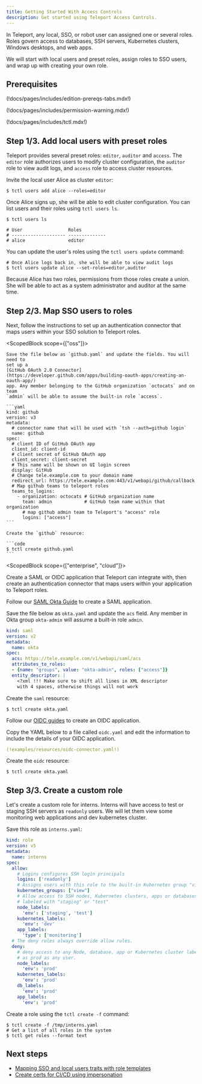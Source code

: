 ```yaml
---
title: Getting Started With Access Controls
description: Get started using Teleport Access Controls.
---
```


In Teleport, any local, SSO, or robot user can assigned one or several roles.
Roles govern access to databases, SSH servers, Kubernetes clusters, Windows
desktops, and web apps.

We will start with local users and preset roles, assign roles to SSO users, and
wrap up with creating your own role.

## Prerequisites

(!docs/pages/includes/edition-prereqs-tabs.mdx!)

(!docs/pages/includes/permission-warning.mdx!)

(!docs/pages/includes/tctl.mdx!)

## Step 1/3. Add local users with preset roles

Teleport provides several preset roles: `editor`, `auditor` and `access`. The
`editor` role authorizes users to modify cluster configuration, the `auditor`
role to view audit logs, and `access` role to access cluster resources.

Invite the local user Alice as cluster `editor`:

```code
$ tctl users add alice --roles=editor
```

Once Alice signs up, she will be able to edit cluster configuration. You can list
users and their roles using `tctl users ls`.

```code
$ tctl users ls

# User                 Roles
# -------------------- --------------
# alice                editor
```

You can update the user's roles using the `tctl users update` command:

```code
# Once Alice logs back in, she will be able to view audit logs
$ tctl users update alice --set-roles=editor,auditor
```

Because Alice has two roles, permissions from those roles create a union. She
will be able to act as a system administrator and auditor at the same time.

## Step 2/3. Map SSO users to roles

Next, follow the instructions to set up an authentication connector that maps
users within your SSO solution to Teleport roles.

  <ScopedBlock scope={["oss"]}>

    Save the file below as `github.yaml` and update the fields. You will need to
    set up a
    [GitHub OAuth 2.0 Connector](https://developer.github.com/apps/building-oauth-apps/creating-an-oauth-app/)
    app. Any member belonging to the GitHub organization `octocats` and on team
    `admin` will be able to assume the built-in role `access`.

    ```yaml
    kind: github
    version: v3
    metadata:
      # connector name that will be used with `tsh --auth=github login`
      name: github
    spec:
      # client ID of GitHub OAuth app
      client_id: client-id
      # client secret of GitHub OAuth app
      client_secret: client-secret
      # This name will be shown on UI login screen
      display: GitHub
      # Change tele.example.com to your domain name
      redirect_url: https://tele.example.com:443/v1/webapi/github/callback
      # Map github teams to teleport roles
      teams_to_logins:
        - organization: octocats # GitHub organization name
          team: admin            # GitHub team name within that organization
          # map github admin team to Teleport's "access" role
          logins: ["access"]
    ```

    Create the `github` resource:

    ```code
    $ tctl create github.yaml
    ```

  </ScopedBlock>

  <ScopedBlock scope={["enterprise", "cloud"]}>

  Create a SAML or OIDC application that Teleport can integrate with, then
  create an authentication connector that maps users within your application to
  Teleport roles.

  <Tabs>
  <TabItem label="SAML">

  Follow our [SAML Okta Guide](../enterprise/sso/okta.mdx#configure-okta) to
  create a SAML application.

  Save the file below as `okta.yaml` and update the `acs` field.
  Any member in Okta group `okta-admin` will assume a built-in role `admin`.

  ```yaml
  kind: saml
  version: v2
  metadata:
    name: okta
  spec:
    acs: https://tele.example.com/v1/webapi/saml/acs
    attributes_to_roles:
    - {name: "groups", value: "okta-admin", roles: ["access"]}
    entity_descriptor: |
      <?xml !!! Make sure to shift all lines in XML descriptor
      with 4 spaces, otherwise things will not work
  ```
  
  Create the `saml` resource:

  ```code
  $ tctl create okta.yaml
  ```
    
  </TabItem>
  <TabItem label="OIDC">

  Follow our [OIDC guides](../enterprise/sso/oidc.mdx#identity-providers) to
  create an OIDC application.

  Copy the YAML below to a file called `oidc.yaml` and edit the information to
  include the details of your OIDC application.

  ```yaml
  (!examples/resources/oidc-connector.yaml!)
  ```

  Create the `oidc` resource:

  ```code
  $ tctl create okta.yaml
  ```

  </TabItem>
  </Tabs>

  </ScopedBlock>

## Step 3/3. Create a custom role

Let's create a custom role for interns. Interns will have access
to test or staging SSH servers as `readonly` users. We will let them
view some monitoring web applications and dev kubernetes cluster.

Save this role as `interns.yaml`:

```yaml
kind: role
version: v5
metadata:
  name: interns
spec:
  allow:
    # Logins configures SSH login principals
    logins: ['readonly']
    # Assigns users with this role to the built-in Kubernetes group "view"
    kubernetes_groups: ["view"]
    # Allow access to SSH nodes, Kubernetes clusters, apps or databases 
    # labeled with "staging" or "test"
    node_labels:
      'env': ['staging', 'test']
    kubernetes_labels:
      'env': 'dev'
    app_labels:
      'type': ['monitoring']
  # The deny rules always override allow rules.
  deny:
    # deny access to any Node, database, app or Kubernetes cluster labeled
    # as prod as any user.
    node_labels:
      'env': 'prod'
    kubernetes_labels:
      'env': 'prod'
    db_labels:
      'env': 'prod'
    app_labels:
      'env': 'prod'
```

Create a role using the `tctl create -f` command:

```code
$ tctl create -f /tmp/interns.yaml
# Get a list of all roles in the system
$ tctl get roles --format text
```

## Next steps

- [Mapping SSO and local users traits with role templates](./guides/role-templates.mdx)
- [Create certs for CI/CD using impersonation](./guides/impersonation.mdx)
